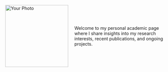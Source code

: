 

::: {style="display:flex; align-items:center;"}
<img src="photo.jpg" alt="Your Photo" style="width:200px; margin-right:20px;"/>

Welcome to my personal academic page where I share insights into my research interests, recent publications, and ongoing projects.
:::
